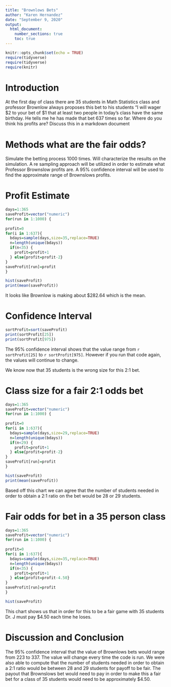 ```yaml
---
title: "Brownlows Bets"
author: "Karen Hernandez"
date: "September 9, 2020"
output: 
  html_document:
    number_sections: true
    toc: true
---
```


```r
knitr::opts_chunk$set(echo = TRUE)
require(tidyverse)
require(tidyverse)
require(knitr)
```

# Introduction

<!--In this section you explain what you are trying to show.  Where did the data come from?  What is the research or other question you are trying to answer?!-->

 At the first day of class there are 35 students in Math Statistics class and professor Brownlow always proposes this bet to his students "I will wager $2 to your bet of $1 that at least two people in today's class have  the same birthday.  He tells me he has made that bet 637 times so far. Where do you think his profits are? Discuss this in a markdown document

# Methods what are the fair odds? 

Simulate the betting process 1000 times. Will characterize the results on the simulation. A re sampling approach will be utilized in order to estimate what Professor Brownslow profits are. A 95% confidence interval will be used to find the approximate range of Brownslows profits.


# Profit Estimate

```r
days=1:365
saveProfit=vector("numeric")
for(run in 1:1000) {
  
profit=0
for(i in 1:637){
  bdays=sample(days,size=35,replace=TRUE)
  n=length(unique(bdays))
  if(n<35) {
    profit=profit+1
  } else{profit=profit-2}
}
saveProfit[run]=profit
}

```


```r
hist(saveProfit)
print(mean(saveProfit))
```

It looks like Brownlow is making about $282.64 which is the mean.

# Confidence Interval 

```r
sortProfit=sort(saveProfit)
print(sortProfit[25])
print(sortProfit[975])
```

The 95% confidence interval shows that the value range from `r sortProfit[25]` to `r sortProfit[975]`. However if you run that code again, the values will continue to change.

We know now that 35 students is the wrong size for this 2:1 bet.


# Class size for a fair 2:1 odds bet

```r
days=1:365
saveProfit=vector("numeric")
for(run in 1:1000) {
  
profit=0
for(i in 1:637){
  bdays=sample(days,size=29,replace=TRUE)
  n=length(unique(bdays))
  if(n<29) {
    profit=profit+1
  } else{profit=profit-2}
}
saveProfit[run]=profit
}

```


```r
hist(saveProfit)
print(mean(saveProfit))
```

Based off this chart we can agree that the number of students needed in order to obtain a 2:1 ratio on the bet would be 28 or 29 students.

# Fair odds for bet in a 35 person class

```r
days=1:365
saveProfit=vector("numeric")
for(run in 1:1000) {
  
profit=0
for(i in 1:637){
  bdays=sample(days,size=35,replace=TRUE)
  n=length(unique(bdays))
  if(n<35) {
    profit=profit+1
  } else{profit=profit-4.50}
}
saveProfit[run]=profit
}

```


```r
hist(saveProfit)
```


This chart shows us that in order for this to be a fair game with 35 students Dr. J must pay $4.50 each time he loses.


# Discussion and Conclusion

The 95% confidence interval that the value of Brownlows bets would range from 223 to 337. The value will change every time the code is run. We were also able to compute that the number of students needed in order to obtain a 2:1 ratio would be between 28 and 29 students for payoff to be fair. The payout that Brownslows bet would need to pay in order to make this a fair bet for a class of 35 students would need to be approximately $4.50.

<!--Discussion and conclusion here.  If professor Brownlow is consistantly making or losing money how could he change his payout so that his profits center on zero?  Also discuss what size his class should be in order to have his current scheme balance at zero profit.!-->

